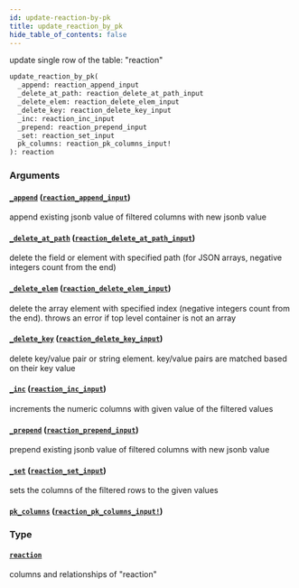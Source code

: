 ```yaml
---
id: update-reaction-by-pk
title: update_reaction_by_pk
hide_table_of_contents: false
---
```


update single row of the table: "reaction"

```graphql
update_reaction_by_pk(
  _append: reaction_append_input
  _delete_at_path: reaction_delete_at_path_input
  _delete_elem: reaction_delete_elem_input
  _delete_key: reaction_delete_key_input
  _inc: reaction_inc_input
  _prepend: reaction_prepend_input
  _set: reaction_set_input
  pk_columns: reaction_pk_columns_input!
): reaction
```

### Arguments

#### [`_append`](#) ([`reaction_append_input`](../inputs/reaction-append-input))

append existing jsonb value of filtered columns with new jsonb value

#### [`_delete_at_path`](#) ([`reaction_delete_at_path_input`](../inputs/reaction-delete-at-path-input))

delete the field or element with specified path (for JSON arrays, negative integers count from the end)

#### [`_delete_elem`](#) ([`reaction_delete_elem_input`](../inputs/reaction-delete-elem-input))

delete the array element with specified index (negative integers count from the end). throws an error if top level container is not an array

#### [`_delete_key`](#) ([`reaction_delete_key_input`](../inputs/reaction-delete-key-input))

delete key/value pair or string element. key/value pairs are matched based on their key value

#### [`_inc`](#) ([`reaction_inc_input`](../inputs/reaction-inc-input))

increments the numeric columns with given value of the filtered values

#### [`_prepend`](#) ([`reaction_prepend_input`](../inputs/reaction-prepend-input))

prepend existing jsonb value of filtered columns with new jsonb value

#### [`_set`](#) ([`reaction_set_input`](../inputs/reaction-set-input))

sets the columns of the filtered rows to the given values

#### [`pk_columns`](#) ([`reaction_pk_columns_input!`](../inputs/reaction-pk-columns-input))

### Type

#### [`reaction`](../objects/reaction)

columns and relationships of "reaction"
